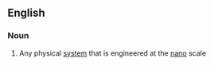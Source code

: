 ==English==

===Noun===
{{en-noun}}

# Any physical [[system]] that is engineered at the [[nano]] scale